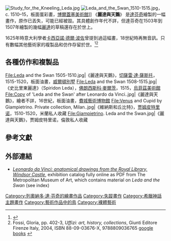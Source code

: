 [[File:Study_for_the_Kneeling_Leda.jpg|thumb]]
[[File:Leda_and_the_Swan_1510-1515.jpg|thumb]]，c. 1510–15，板面蛋彩畫，[[博爾蓋塞美術館|博爾蓋塞美術館]]]]
《'''麗達與天鵝'''》 是[[達芬奇|達芬奇]]繪製的一幅畫作，原作已丟失，可能已經被毀。其具體創作年代不詳，但達芬奇在1503年到1507年繪製的幾幅[[麗達|麗達]]的草稿還存在於世上。

1625年時意大利學者[[卡西亞諾·德爾·波佐|卡西亞諾·德爾·波佐]]曾提到過這幅畫，18世紀時再無音訊。只有數幅其他藝術家的複製品和仿作存留於世。<ref>{{Cite web|url=http://www.lairweb.org.nz/leonardo/leda.html|title=Leda and the Swan|accessdate=2014-11-30|work=|publisher=lairweb.org.nz|archive-date=2014-10-30|archive-url=https://web.archive.org/web/20141030023935/http://www.lairweb.org.nz/leonardo/leda.html|dead-url=yes}}</ref><ref>Fossi, Gloria, pp. 402-3, ''Uffizi: art, history, collections'', Giunti Editore Firenze Italy, 2004, ISBN 88-09-03676-X, 9788809036765 [http://books.google.co.uk/books?id=oNE3ofu8psMC&pg=PA402&dq=Spiridon+Leda&hl=en&ei=kcWYTOuCJoWUjAex24D9Dw&sa=X&oi=book_result&ct=result&resnum=2&ved=0CC0Q6AEwAQ#v=onepage&q=Spiridon%20Leda&f=false google books] {{Wayback|url=http://books.google.co.uk/books?id=oNE3ofu8psMC&pg=PA402&dq=Spiridon+Leda&hl=en&ei=kcWYTOuCJoWUjAex24D9Dw&sa=X&oi=book_result&ct=result&resnum=2&ved=0CC0Q6AEwAQ#v=onepage&q=Spiridon%20Leda&f=false |date=20141215055139 }}</ref>

==各種仿作和複製品==
<gallery>
File:Leda and the Swan 1505-1510.jpg|《麗達與天鵝》，[[切薩雷·達·薩斯托|切薩雷·達·薩斯托]]，1515-1520，板面油畫，[[威爾頓別墅|威爾頓別墅]]
File:Leda and the Swan 1508-1515.jpg|《史比里東麗達》（Spiridon Leda），[[佛朗西斯科·麥爾茨|佛朗西斯科·麥爾茨]]，1515，[[烏菲茲美術館|烏菲茲美術館]]
File:Copy of 'Leda and the Swan' after Leonardo da Vinci..jpg|《麗達與天鵝》，繪者不詳，16世紀，板面油畫，[[費城藝術博物館|費城藝術博物館]]
File:Venus and Cupid by Giampietrino. Private collection, Milan..jpg|《維納斯和丘比特》，[[贾姆皮特里诺|贾姆皮特里诺]]，1510-1520，米蘭私人收藏
File:Giampietrino. Leda and the Swan.jpg|《麗達與天鵝》，贾姆皮特里诺，倫敦私人收藏
</gallery>

==參考文獻==
{{reflist}}

==外部連結==
{{commons category|Leda by Leonardo da Vinci}}
*[http://libmma.contentdm.oclc.org/cdm/compoundobject/collection/p15324coll10/id/84801/rec/2 ''Leonardo da Vinci: anatomical drawings from the Royal Library, Windsor Castle'']{{Wayback|url=http://libmma.contentdm.oclc.org/cdm/compoundobject/collection/p15324coll10/id/84801/rec/2 |date=20170715011701 }}, exhibition catalog fully online as PDF from The Metropolitan Museum of Art, which contains material on ''Leda and the Swan'' (see index)

{{列奧納多·達·芬奇}}

[[Category:列奧納多·達·芬奇的繪畫作品|Category:列奧納多·達·芬奇的繪畫作品]]
[[Category:失蹤畫作|Category:失蹤畫作]]
[[Category:希臘神話主題畫作|Category:希臘神話主題畫作]]
[[Category:藝術作品中的鳥|Category:藝術作品中的鳥]]
[[Category:裸體藝術|Category:裸體藝術]]